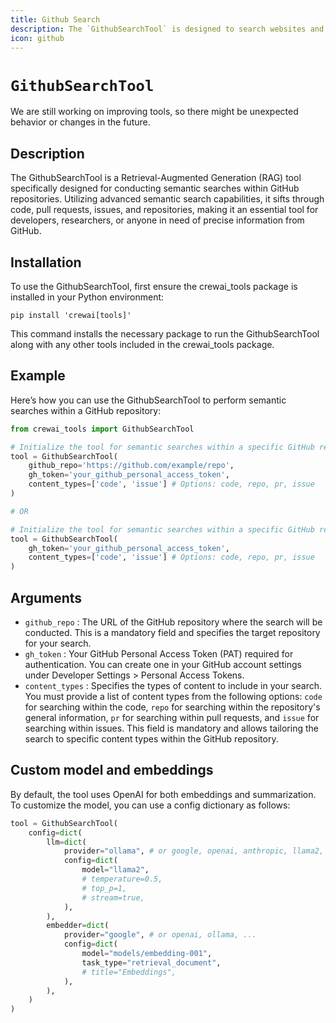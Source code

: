 ```yaml
---
title: Github Search
description: The `GithubSearchTool` is designed to search websites and convert them into clean markdown or structured data.
icon: github
---
```


# `GithubSearchTool`

<Note>
    We are still working on improving tools, so there might be unexpected behavior or changes in the future.
</Note>

## Description

The GithubSearchTool is a Retrieval-Augmented Generation (RAG) tool specifically designed for conducting semantic searches within GitHub repositories. Utilizing advanced semantic search capabilities, it sifts through code, pull requests, issues, and repositories, making it an essential tool for developers, researchers, or anyone in need of precise information from GitHub.

## Installation

To use the GithubSearchTool, first ensure the crewai_tools package is installed in your Python environment:

```shell
pip install 'crewai[tools]'
```

This command installs the necessary package to run the GithubSearchTool along with any other tools included in the crewai_tools package.

## Example

Here’s how you can use the GithubSearchTool to perform semantic searches within a GitHub repository:

```python Code
from crewai_tools import GithubSearchTool

# Initialize the tool for semantic searches within a specific GitHub repository
tool = GithubSearchTool(
	github_repo='https://github.com/example/repo',
	gh_token='your_github_personal_access_token',
	content_types=['code', 'issue'] # Options: code, repo, pr, issue
)

# OR

# Initialize the tool for semantic searches within a specific GitHub repository, so the agent can search any repository if it learns about during its execution
tool = GithubSearchTool(
	gh_token='your_github_personal_access_token',
	content_types=['code', 'issue'] # Options: code, repo, pr, issue
)
```

## Arguments

- `github_repo` : The URL of the GitHub repository where the search will be conducted. This is a mandatory field and specifies the target repository for your search.
- `gh_token` : Your GitHub Personal Access Token (PAT) required for authentication. You can create one in your GitHub account settings under Developer Settings > Personal Access Tokens.
- `content_types` : Specifies the types of content to include in your search. You must provide a list of content types from the following options: `code` for searching within the code, 
`repo` for searching within the repository's general information, `pr` for searching within pull requests, and `issue` for searching within issues. 
This field is mandatory and allows tailoring the search to specific content types within the GitHub repository.

## Custom model and embeddings

By default, the tool uses OpenAI for both embeddings and summarization. To customize the model, you can use a config dictionary as follows:

```python Code
tool = GithubSearchTool(
    config=dict(
        llm=dict(
            provider="ollama", # or google, openai, anthropic, llama2, ...
            config=dict(
                model="llama2",
                # temperature=0.5,
                # top_p=1,
                # stream=true,
            ),
        ),
        embedder=dict(
            provider="google", # or openai, ollama, ...
            config=dict(
                model="models/embedding-001",
                task_type="retrieval_document",
                # title="Embeddings",
            ),
        ),
    )
)
